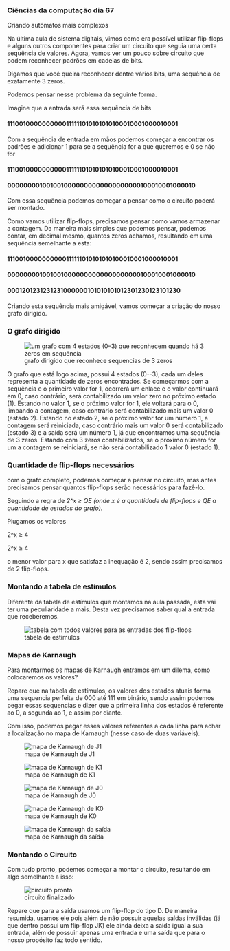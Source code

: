 




### Ciências da computação dia 67

Criando autômatos mais complexos

Na última aula de sistema digitais, vimos como era possível utilizar
flip-flops e alguns outros componentes para criar um circuito que seguia
uma certa sequência de valores. Agora, vamos ver um pouco sobre circuito
que podem reconhecer padrões em cadeias de bits.








Digamos que você queira reconhecer dentre vários bits, uma sequência de
exatamente 3 zeros.

Podemos pensar nesse problema da seguinte forma.

Imagine que a entrada será essa sequência de bits

#### **1110010000000000111111010101010100010001000010001**

Com a sequência de entrada em mãos podemos começar a encontrar os
padrões e adicionar 1 para se a sequência for a que queremos e 0 se não
for

#### 1110010000000000111111010101010100010001000010001

#### 0000000010010010000000000000000000100010001000010

Com essa sequência podemos começar a pensar como o circuito poderá ser
montado.

Como vamos utilizar flip-flops, precisamos pensar como vamos armazenar a
contagem. Da maneira mais simples que podemos pensar, podemos contar, em
decimal mesmo, quantos zeros achamos, resultando em uma sequência
semelhante a esta:

#### 1110010000000000111111010101010100010001000010001

#### 0000000010010010000000000000000000100010001000010

#### 0001201231231231000000101010101012301230123101230

Criando esta sequência mais amigável, vamos começar a criação do nosso
grafo dirigido.








### O grafo dirigido

<figure>
<img
src="https://cdn-images-1.medium.com/max/800/1*vzD4MUyJUlL1QhzIiOdJhw.png"
alt="um grafo com 4 estados (0–3) que reconhecem quando há 3 zeros em sequência" />
<figcaption>grafo dirigido que reconhece sequencias de
3 zeros</figcaption>
</figure>

O grafo que está logo acima, possui 4 estados (0--3), cada um deles
representa a quantidade de zeros encontrados. Se começarmos com a
sequência e o primeiro valor for 1, ocorrerá um enlace e o valor
continuará em 0, caso contrário, será contabilizado um valor zero no
próximo estado (1). Estando no valor 1, se o próximo valor for 1, ele
voltará para o 0, limpando a contagem, caso contrário será contabilizado
mais um valor 0 (estado 2). Estando no estado 2, se o próximo valor for
um número 1, a contagem será reiniciada, caso contrário mais um valor 0
será contabilizado (estado 3) e a saída será um número 1, já que
encontramos uma sequência de 3 zeros. Estando com 3 zeros
contabilizados, se o próximo número for um a contagem se reiniciará, se
não será contabilizado 1 valor 0 (estado 1).








### Quantidade de flip-flops necessários

com o grafo completo, podemos começar a pensar no circuito, mas antes
precisamos pensar quantos flip-flops serão necessários para fazê-lo.

Seguindo a regra de *2\^x ≥ QE (onde x é a quantidade de flip-flops e QE
a quantidade de estados do grafo).*

Plugamos os valores

2\^x ≥ 4

2\^x ≥ 4

o menor valor para x que satisfaz a inequação é 2, sendo assim
precisamos de 2 flip-flops.








### Montando a tabela de estímulos

Diferente da tabela de estímulos que montamos na aula passada, esta vai
ter uma peculiaridade a mais. Desta vez precisamos saber qual a entrada
que receberemos.

<figure>
<img
src="https://cdn-images-1.medium.com/max/800/1*xPURYiBJxQ7FRHbG3EQNSw.png"
alt="tabela com todos valores para as entradas dos flip-flops" />
<figcaption>tabela de estímulos</figcaption>
</figure>








### Mapas de Karnaugh

Para montarmos os mapas de Karnaugh entramos em um dilema, como
colocaremos os valores?

Repare que na tabela de estímulos, os valores dos estados atuais forma
uma sequencia perfeita de 000 até 111 em binário, sendo assim podemos
pegar essas sequencias e dizer que a primeira linha dos estados é
referente ao 0, a segunda ao 1, e assim por diante.

Com isso, podemos pegar esses valores referentes a cada linha para achar
a localização no mapa de Karnaugh (nesse caso de duas variáveis).

<figure>
<img
src="https://cdn-images-1.medium.com/max/800/1*5tJedE4vAXOaycxXP3W-AQ.png"
alt="mapa de Karnaugh de J1" />
<figcaption>mapa de Karnaugh de J1</figcaption>
</figure>

<figure>
<img
src="https://cdn-images-1.medium.com/max/800/1*FwO47ju4h4Y8QDoJPXxCqQ.png"
alt="mapa de Karnaugh de K1" />
<figcaption>mapa de Karnaugh de K1</figcaption>
</figure>

<figure>
<img
src="https://cdn-images-1.medium.com/max/800/1*zo3vgDVnOapvmeX_IeJV2Q.png"
alt="mapa de Karnaugh de J0" />
<figcaption>mapa de Karnaugh de J0</figcaption>
</figure>

<figure>
<img
src="https://cdn-images-1.medium.com/max/800/1*nPmqhk2-NozGAub1SGHzjg.png"
alt="mapa de Karnaugh de K0" />
<figcaption>mapa de Karnaugh de K0</figcaption>
</figure>

<figure>
<img
src="https://cdn-images-1.medium.com/max/800/1*e_DQ0hwCADYAub6UZXtD0Q.png"
alt="mapa de Karnaugh da saída" />
<figcaption>mapa de Karnaugh da saída</figcaption>
</figure>








### Montando o Circuito

Com tudo pronto, podemos começar a montar o circuito, resultando em algo
semelhante a isso:

<figure>
<img
src="https://cdn-images-1.medium.com/max/800/1*ACzXoHPKUJQe0JjublfSpw.png"
alt="circuito pronto" />
<figcaption>circuito finalizado</figcaption>
</figure>

Repare que para a saída usamos um flip-flop do tipo D. De maneira
resumida, usamos ele pois além de não possuir aquelas saídas inválidas
(já que dentro possui um flip-flop JK) ele ainda deixa a saída igual a
sua entrada, além de possuir apenas uma entrada e uma saída que para o
nosso propósito faz todo sentido.



